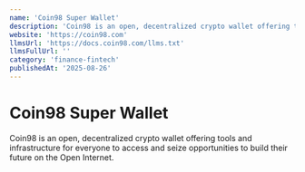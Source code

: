 ```yaml
---
name: 'Coin98 Super Wallet'
description: 'Coin98 is an open, decentralized crypto wallet offering tools and infrastructure for everyone to access and seize opportunities to build their future on the Open Internet.'
website: 'https://coin98.com'
llmsUrl: 'https://docs.coin98.com/llms.txt'
llmsFullUrl: ''
category: 'finance-fintech'
publishedAt: '2025-08-26'
---
```


# Coin98 Super Wallet

Coin98 is an open, decentralized crypto wallet offering tools and infrastructure for everyone to access and seize opportunities to build their future on the Open Internet.
